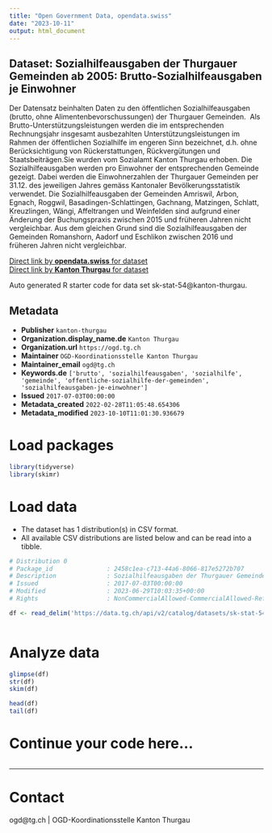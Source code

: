 ```yaml
---
title: "Open Government Data, opendata.swiss"
date: "2023-10-11"
output: html_document
---
```


## Dataset: Sozialhilfeausgaben der Thurgauer Gemeinden ab 2005: Brutto-Sozialhilfeausgaben je Einwohner

Der Datensatz beinhalten Daten zu den öffentlichen Sozialhilfeausgaben (brutto, ohne Alimentenbevorschussungen) der Thurgauer Gemeinden.  Als Brutto-Unterstützungsleistungen werden die im entsprechenden Rechnungsjahr insgesamt ausbezahlten Unterstützungsleistungen im Rahmen der öffentlichen Sozialhilfe im engeren Sinn bezeichnet, d.h. ohne Berücksichtigung von Rückerstattungen, Rückvergütungen und Staatsbeiträgen.Sie wurden vom
Sozialamt Kanton Thurgau erhoben. Die Sozialhilfeausgaben werden pro Einwohner
der entsprechenden Gemeinde gezeigt. Dabei werden die Einwohnerzahlen der
Thurgauer Gemeinden per 31.12. des jeweiligen Jahres gemäss Kantonaler
Bevölkerungsstatistik verwendet. Die Sozialhilfeausgaben der Gemeinden Amriswil,
Arbon, Egnach, Roggwil, Basadingen-Schlattingen, Gachnang, Matzingen, Schlatt,
Kreuzlingen, Wängi, Affeltrangen und Weinfelden sind aufgrund einer Änderung der
Buchungspraxis zwischen 2015 und früheren Jahren nicht vergleichbar. Aus dem gleichen Grund sind die Sozialhilfeausgaben der Gemeinden Romanshorn, Aadorf und Eschlikon zwischen 2016 und früheren Jahren nicht vergleichbar.

[Direct link by **opendata.swiss** for dataset](https://opendata.swiss/de/dataset/sozialhilfeausgaben-der-thurgauer-gemeinden-ab-2005-brutto-sozialhilfeausgaben-je-einwohner)<br>
[Direct link by **Kanton Thurgau** for dataset](https://data.tg.ch/explore/dataset/sk-stat-54/)

Auto generated R starter code for data set sk-stat-54@kanton-thurgau.

## Metadata

- **Publisher** `kanton-thurgau`
- **Organization.display_name.de** `Kanton Thurgau`
- **Organization.url** `https://ogd.tg.ch`
- **Maintainer** `OGD-Koordinationsstelle Kanton Thurgau`
- **Maintainer_email** `ogd@tg.ch`
- **Keywords.de** `['brutto', 'sozialhilfeausgaben', 'sozialhilfe', 'gemeinde', 'offentliche-sozialhilfe-der-gemeinden', 'sozialhilfeausgaben-je-einwohner']`
- **Issued** `2017-07-03T00:00:00`
- **Metadata_created** `2022-02-28T11:05:48.654306`
- **Metadata_modified** `2023-10-10T11:01:30.936679`


# Load packages

```r

library(tidyverse)
library(skimr)

```

# Load data

-   The dataset has 1 distribution(s) in CSV format.
-   All available CSV distributions are listed below and can be read into a tibble.

```r

# Distribution 0
# Package_id               : 2458c1ea-c713-44a6-8066-817e5272b707
# Description              : Sozialhilfeausgaben der Thurgauer Gemeinden ab 2005: Brutto-Sozialhilfeausgaben je Einwohner (csv)
# Issued                   : 2017-07-03T00:00:00
# Modified                 : 2023-06-29T10:03:35+00:00
# Rights                   : NonCommercialAllowed-CommercialAllowed-ReferenceRequired

df <- read_delim('https://data.tg.ch/api/v2/catalog/datasets/sk-stat-54/exports/csv')



```

# Analyze data

```r

glimpse(df)
str(df)
skim(df)

head(df)
tail(df)

```

# Continue your code here...

```r

```

------------------------------------------------------------------------

# Contact

ogd@tg.ch | OGD-Koordinationsstelle Kanton Thurgau
